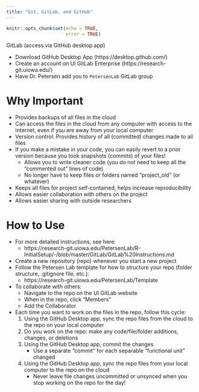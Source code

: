```yaml
---
title: "Git, GitLab, and GitHub"
---
```


```r
knitr::opts_chunk$set(echo = TRUE,
                      error = TRUE)
```

GitLab (access via GitHub desktop app)

- Download GitHub Desktop App (https://desktop.github.com/)
- Create an account on UI GitLab Enterprise (https://research-git.uiowa.edu/)
- Have Dr. Petersen add you to `PetersenLab` GitLab group

# Why Important

- Provides backups of all files in the cloud
- Can access the files in the cloud from any computer with access to the internet, even if you are away from your local computer
- Version control: Provides history of all (committed) changes made to all files
- If you make a mistake in your code, you can easily revert to a prior version because you took snapshots (commits) of your files!
    - Allows you to write cleaner code (you do not need to keep all the "commented out" lines of code)
    - No longer have to keep files or folders named "project_old" (or whatever)
- Keeps all files for project self-contained, helps increase reproducibility
- Allows easier collaboration with others on the project
- Allows easier sharing with outside researchers

# How to Use
- For more detailed instructions, see here:
    - https://research-git.uiowa.edu/PetersenLab/R-InitialSetup/-/blob/master/GitLab/GitLab%20Instructions.md
- Create a new repository (repo) whenever you start a new project
- Follow the Petersen Lab template for how to structure your repo (folder structure, .gitignore file, etc.):
    - https://research-git.uiowa.edu/PetersenLab/Template
- To collaborate with others:
    - Navigate to the repo on the UI GitLab website
    - When in the repo, click "Members"
    - Add the Collaborator
- Each time you want to work on the files in the repo, follow this cycle:
    1. Using the GitHub Desktop app, sync the repo files from the cloud to the repo on your local computer
    1. Do you work on the repo: make any code/file/folder additions, changes, or deletions
    1. Using the GitHub Desktop app, commit the changes
        - Use a separate "commit" for each separable "functional unit" changed
    1. Using the GitHub Desktop app, sync the repo files from your local computer to the repo on the cloud
        - Never leave file changes uncommitted or unsynced when you stop working on the repo for the day!
